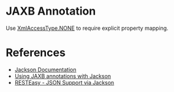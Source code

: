 = JAXB Annotation =
Use [http://docs.oracle.com/javase/7/docs/api/javax/xml/bind/annotation/XmlAccessType.html#NONE XmlAccessType.NONE] to require explicit property mapping.

= References =
* [http://wiki.fasterxml.com/JacksonDocumentation Jackson Documentation]
* [http://wiki.fasterxml.com/JacksonJAXBAnnotations Using JAXB annotations with Jackson]
* [http://docs.jboss.org/resteasy/docs/3.0.6.Final/userguide/html_single/#json RESTEasy - JSON Support via Jackson]